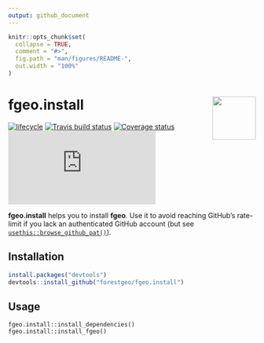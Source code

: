 ```yaml
---
output: github_document
---
```


<!-- README.md is generated from README.Rmd. Please edit that file -->

```r
knitr::opts_chunk$set(
  collapse = TRUE,
  comment = "#>",
  fig.path = "man/figures/README-",
  out.width = "100%"
)
```

# <img src="https://i.imgur.com/vTLlhbp.png" align="right" height=88 /> fgeo.install

[![lifecycle](https://img.shields.io/badge/lifecycle-experimental-orange.svg)](https://www.tidyverse.org/lifecycle/#experimental)
[![Travis build status](https://travis-ci.org/forestgeo/fgeo.install.svg?branch=master)](https://travis-ci.org/forestgeo/fgeo.install)
[![Coverage status](https://coveralls.io/repos/github/forestgeo/fgeo.install/badge.svg)](https://coveralls.io/r/forestgeo/fgeo.install?branch=master)
[![CRAN status](https://www.r-pkg.org/badges/version/fgeo.install)](https://cran.r-project.org/package=fgeo.install)

__fgeo.install__ helps you to install __fgeo__. Use it to avoid reaching GitHub's rate-limit if you lack an authenticated GitHub account (but see [`usethis::browse_github_pat()`](https://usethis.r-lib.org/reference/browse_github_pat.html)).

## Installation

``` r
install.packages("devtools")
devtools::install_github("forestgeo/fgeo.install")
```

## Usage

```
fgeo.install::install_dependencies()
fgeo.install::install_fgeo()
```
